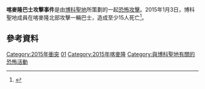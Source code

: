 {{Infobox civilian attack
| title       = 喀麥隆巴士攻擊事件
| partof      = [[喀麥隆博科聖地叛亂|喀麥隆博科聖地叛亂]]
| image       = 
| caption     = 
| location    = [[喀麥隆|喀麥隆]]
| target      = 巴士
| coordinates = 
| date        = 2015年1月3日
| time        = 
| timezone    = 
| type        = 
| fatalities  = 15
| injuries    = 0
| perps       = [[博科聖地|博科聖地]]
| weapons     = 
| motive      =
}}
{{Campaignbox 喀麥隆博科聖地叛亂}}
'''喀麥隆巴士攻擊事件'''是由[[博科聖地|博科聖地]]所策劃的一起[[恐怖攻擊|恐怖攻擊]]。2015年1月3日，博科聖地成員在喀麥隆北部攻擊一輛巴士，造成至少15人死亡<ref>{{cite web|url=http://www.reuters.com/article/2015/01/03/us-cameroon-boko-haram-attack-idUSKBN0KC0GQ20150103|title=At least 15 killed in 'Boko Haram' attack on Cameroon bus: sources|work=Reuters|accessdate=2015-01-20|archive-date=2015-09-24|archive-url=https://web.archive.org/web/20150924212021/http://www.reuters.com/article/2015/01/03/us-cameroon-boko-haram-attack-idUSKBN0KC0GQ20150103|dead-url=yes}}</ref>。

== 參考資料 ==
{{reflist}}

{{DEFAULTSORT:Cameroon bus attack}}
[[Category:2015年衝突|Category:2015年衝突]]
[[Category:2015年恐怖活動|01]]
[[Category:2015年喀麥隆|Category:2015年喀麥隆]]
[[Category:與博科聖地有關的恐怖活動|Category:與博科聖地有關的恐怖活動]]
{{War-stub}}